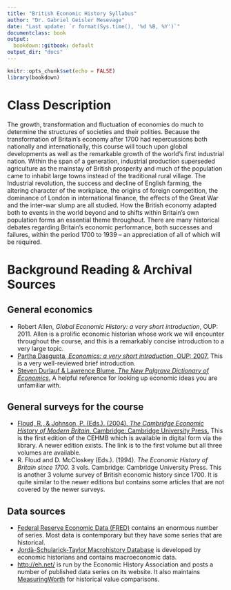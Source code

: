```yaml
---
title: "British Economic History Syllabus"
author: "Dr. Gabriel Geisler Mesevage"
date: "Last update: `r format(Sys.time(), '%d %B, %Y')`"
documentclass: book
output:
  bookdown::gitbook: default
output_dir: "docs"
---
```


```r
knitr::opts_chunk$set(echo = FALSE)
library(bookdown)
```

# Class Description {-}

The growth, transformation and fluctuation of economies do much to determine the structures of societies and their polities. Because the transformation of Britain’s economy after 1700 had repercussions both nationally and internationally, this course will touch upon global developments as well as the remarkable growth of the world’s first industrial nation. Within the span of a generation, industrial production superseded agriculture as the mainstay of British prosperity and much of the population came to inhabit large towns instead of the traditional rural village. The Industrial revolution, the success and decline of English farming, the altering character of the workplace, the origins of foreign competition, the dominance of London in international finance, the effects of the Great War and the inter-war slump are all studied. How the British economy adapted both to events in the world beyond and to shifts within Britain’s own population forms an essential theme throughout. There are many historical debates regarding Britain’s economic performance, both successes and failures, within the period 1700 to 1939 – an appreciation of all of which will be required.

# Background Reading & Archival Sources {-}

## General economics

+ Robert Allen, *Global Economic History: a very short introduction*, OUP: 2011. Allen is a prolific economic historian whose work we will encounter throughout the course, and this is a remarkably concise introduction to a very large topic.
+ [Partha Dasgupta, *Economics: a very short introduction*, OUP: 2007.](https://ebookcentral.proquest.com/lib/kcl/reader.action?docID=415258&ppg=2) This is a very well-reviewed brief introduction.
+ [Steven Durlauf & Lawrence Blume, *The New Palgrave Dictionary of Economics*.](https://link.springer.com/referencework/10.1057/978-1-349-95121-5#editorsandaffiliations) A helpful reference for looking up economic ideas you are unfamiliar with.

## General surveys for the course

+ [Floud, R., & Johnson, P. (Eds.). (2004). *The Cambridge Economic History of Modern Britain.* Cambridge: Cambridge University Press.](https://www.cambridge.org/core/books/cambridge-economic-history-of-modern-britain/CE91402967901B6BF90415B4D73FC79B) This is the first edition of the CEHMB which is available in digital form via the library. A newer edition exists. The link is to the first volume but all three volumes are available.
+ R. Floud and D. McCloskey (Eds.). (1994). *The Economic History of Britain since 1700.* 3 vols. Cambridge: Cambridge University Press. This is another 3 volume survey of British economic history since 1700. It is quite similar to the newer editions but contains some articles that are not covered by the newer surveys.

## Data sources

+ [Federal Reserve Economic Data (FRED)](https://fred.stlouisfed.org/) contains an enormous number of series. Most data is contemporary but they have some series that are historical.
+ [Jordà-Schularick-Taylor Macrohistory Database](http://www.macrohistory.net/data/) is developed by economic historians and contains macroeconomic data.
+ [http://eh.net/](http://eh.net/) is run by the Economic History Association and posts a number of published data series on its website. It also maintains [MeasuringWorth](https://www.measuringworth.com/datasets.html) for historical value comparisons.
